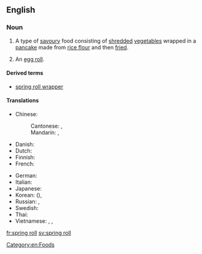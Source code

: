 ==English==

===Noun===
{{wikipedia}}
{{en-noun|head=[[spring]] [[roll]]}}

# A type of [[savoury]] food consisting of [[shred]]ded [[vegetable]]s wrapped in a [[pancake]] made from [[rice flour]] and then [[fried]].
# {{context|US|lang=en}} An [[egg roll]].

====Derived terms====
* [[spring roll wrapper]]

====Translations====
{{trans-top|shredded vegetables wrapped in a pancake}}
* Chinese:
*: Cantonese: {{t|yue|春捲|sc=Hant}}, {{t|yue|春卷|tr=ceon1 gyun2|sc=Hant}}
*: Mandarin: {{t|cmn|春捲|sc=Hani}}, {{t+|cmn|春卷|tr=chūnjuǎn|sc=Hani}}
* Danish: {{t|da|forårsrulle|c}}
* Dutch: {{t+|nl|loempia|c}}
* Finnish: {{t|fi|kevätkääryle}}
* French: {{t+|fr|rouleau de printemps|m}}
{{trans-mid}}
* German: {{t+|de|Frühlingsrolle|f}}
* Italian: {{t|it|involtino primavera|m}}
* Japanese: {{t|ja|春巻き|tr=はるまき, harumaki|sc=Jpan}}
* Korean: {{t|ko|춘권|tr=chungwon|sc=Kore}} ({{t|ko|春卷|sc=Kore}}), {{t|ko|춘권피|tr=chungwonpi|sc=Kore}}
* Russian: {{t|ru|спринг-ролл|m|tr=spring-róll|sc=Cyrl}}, {{t|ru|весенний рулет|m|tr=vesénnij rulét|sc=Cyrl}}
* Swedish: {{t|sv|vårrulle|c}}
* Thai: {{t|th|เปาะเปี๊ยะ|tr=popia|sc=Thai}}
* Vietnamese: {{t+|vi|nem rán}}, {{t+|vi|nem}}, {{t+|vi|chả giò}} {{qualifier|South Vietnam}}
{{trans-bottom}}

{{trans-see|egg roll}}

[[Category:en:Foods]]

[[fr:spring roll]]
[[sv:spring roll]]